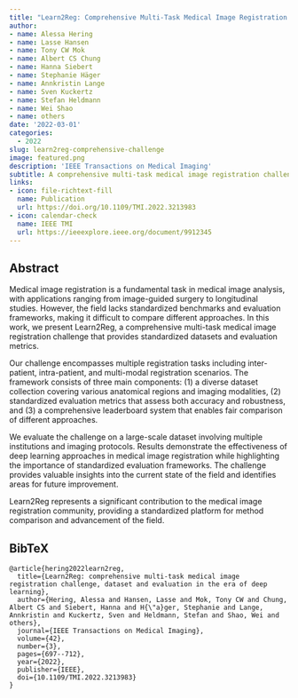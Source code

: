 ```yaml
---
title: "Learn2Reg: Comprehensive Multi-Task Medical Image Registration Challenge, Dataset and Evaluation in the Era of Deep Learning"
author: 
- name: Alessa Hering
- name: Lasse Hansen
- name: Tony CW Mok
- name: Albert CS Chung
- name: Hanna Siebert
- name: Stephanie Häger
- name: Annkristin Lange
- name: Sven Kuckertz
- name: Stefan Heldmann
- name: Wei Shao
- name: others
date: '2022-03-01'
categories:
  - 2022
slug: learn2reg-comprehensive-challenge
image: featured.png
description: 'IEEE Transactions on Medical Imaging'
subtitle: A comprehensive multi-task medical image registration challenge with standardized evaluation framework.
links:
- icon: file-richtext-fill
  name: Publication
  url: https://doi.org/10.1109/TMI.2022.3213983
- icon: calendar-check
  name: IEEE TMI
  url: https://ieeexplore.ieee.org/document/9912345
---
```


## Abstract

Medical image registration is a fundamental task in medical image analysis, with applications ranging from image-guided surgery to longitudinal studies. However, the field lacks standardized benchmarks and evaluation frameworks, making it difficult to compare different approaches. In this work, we present Learn2Reg, a comprehensive multi-task medical image registration challenge that provides standardized datasets and evaluation metrics.

Our challenge encompasses multiple registration tasks including inter-patient, intra-patient, and multi-modal registration scenarios. The framework consists of three main components: (1) a diverse dataset collection covering various anatomical regions and imaging modalities, (2) standardized evaluation metrics that assess both accuracy and robustness, and (3) a comprehensive leaderboard system that enables fair comparison of different approaches.

We evaluate the challenge on a large-scale dataset involving multiple institutions and imaging protocols. Results demonstrate the effectiveness of deep learning approaches in medical image registration while highlighting the importance of standardized evaluation frameworks. The challenge provides valuable insights into the current state of the field and identifies areas for future improvement.

Learn2Reg represents a significant contribution to the medical image registration community, providing a standardized platform for method comparison and advancement of the field.

## BibTeX

```{=html}
<pre class="quarto-appendix-bibtex" data-clipboard-text="@article{hering2022learn2reg,
  title={Learn2Reg: comprehensive multi-task medical image registration challenge, dataset and evaluation in the era of deep learning},
  author={Hering, Alessa and Hansen, Lasse and Mok, Tony CW and Chung, Albert CS and Siebert, Hanna and H{\"a}ger, Stephanie and Lange, Annkristin and Kuckertz, Sven and Heldmann, Stefan and Shao, Wei and others},
  journal={IEEE Transactions on Medical Imaging},
  volume={42},
  number={3},
  pages={697--712},
  year={2022},
  publisher={IEEE},
  doi={10.1109/TMI.2022.3213983}
}"><code>@article{hering2022learn2reg,
  title={Learn2Reg: comprehensive multi-task medical image registration challenge, dataset and evaluation in the era of deep learning},
  author={Hering, Alessa and Hansen, Lasse and Mok, Tony CW and Chung, Albert CS and Siebert, Hanna and H{\"a}ger, Stephanie and Lange, Annkristin and Kuckertz, Sven and Heldmann, Stefan and Shao, Wei and others},
  journal={IEEE Transactions on Medical Imaging},
  volume={42},
  number={3},
  pages={697--712},
  year={2022},
  publisher={IEEE},
  doi={10.1109/TMI.2022.3213983}
}</code></pre>
``` 
